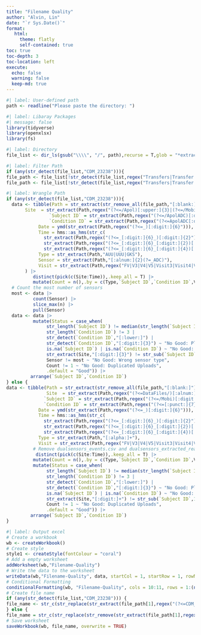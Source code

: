 ```yaml
---
title: "Filename Quality"
author: "Alvin, Lin"
date: "`r Sys.Date()`"
format:
   html:
     theme: flatly
     self-contained: true
toc: true
toc-depth: 3
toc-location: left
execute:
  echo: false
  warning: false 
  keep-md: true
---
```

<!-- Instructions -->
<!-- Step 1 : Copy the directory of upload -->
<!-- Step 2 : Ctrl + Alt + R -->
<!-- Step 3 : And then paste -->

<!-- Case 1: Condition ID -->
<!-- \\oneabbott.com\dept\ADC\Technical_OPS\Clinical_Affairs\CDM_23238\003 -->

<!-- Case 2: Subject ID and Condition ID -->
<!-- \\wf00168p.oneabbott.com\data1\CDM\ADC-US-RES-23241\SE01\UploadData\UUU\UUU_Datafiles\083-IDR\2023-12-01_1554 -->

<!-- Case 3: Duplicated uploads and Put files on the wrong folders -->
<!-- \\wf00168p.oneabbott.com\data1\CDM\ADC-US-RES-22225\SE13_Ket\UploadData\UUU\UUU_DataFiles\SDRI-058 -->

<!-- Case 4: Folder name and Folder structure -->
<!-- \\wf00168p.oneabbott.com\data1\CDM\ADC-US-RES-21210\UploadData\AUU\AUU_DataFiles -->


<!-- Upload Data has a blank  -->
<!-- \\wf00168p.oneabbott.com\data1\CDM\ADC-US-RES-22225\SE29_Ket\Upload Data\UUU\UUU_DataFiles\ERA-117 -->
<!-- Data Files has a blank and Multiple Visits and rounds-->
<!-- \\wf00168p.oneabbott.com\data1\CDM\ADC-US-RES-22225\SE36_Lac\UploadData\UUU\UUU Data Files -->


<!-- External -->
<!-- UUU \\wf00168p.oneabbott.com\data1\CDM\ALB-US-EXP-21001\UploadData\AUU\AUU_DataFiles -->
<!-- \\wf00168p.oneabbott.com\data1\CDM\ADC-US-RES-23241\SE01\UploadData\UUU\UUU_Datafiles\083-IDR\2023-12-01_1554 -->

<!-- Upload Data has a blank  -->
<!-- \\wf00168p.oneabbott.com\data1\CDM\ADC-US-RES-22225\SE29_Ket\Upload Data\UUU\UUU_DataFiles\ERA-117 -->
<!-- Data Files has a blank and Multiple Visits and rounds-->
<!-- \\wf00168p.oneabbott.com\data1\CDM\ADC-US-RES-22225\SE36_Lac\UploadData\UUU\UUU Data Files -->
<!-- Multiple Visits and rounds -->
<!-- UUU/UUU_DataFiles/SDRI-058/000580001/FV/Apol0580001_______CAP_230405_101208/Apol0580001_______CAP_230405_101208_events.csv -->

<!-- InHouse -->
<!-- Round 1 -->
<!-- \\oneabbott.com\dept\ADC\Technical_OPS\Clinical_Affairs\CDM_23238\003 -->
<!-- \\oneabbott.com\dept\ADC\Technical_OPS\Clinical_Affairs\CDM_23238\004 -->
<!-- \\oneabbott.com\dept\ADC\Technical_OPS\Clinical_Affairs\CDM_23238\007 -->

```r
#| label: User-defined path
path <- readline("Please paste the directory: ")
```

```r
#| label: Libaray Packages 
#| message: false
library(tidyverse)
library(openxlsx)
library(fs)
```

```r
#| label: Directory
file_list <- dir_ls(gsub("\\\\", "/", path),recurse = T,glob = "*extracted_realm.zip|*events.csv|*devices.csv")
```

```r
#| label: Filter Path
if (any(str_detect(file_list,"CDM_23238"))){
file_path <- file_list[!str_detect(file_list,regex("Transfers|Transfer|Archive|Archives",ignore_case = T))]} else {
file_path <- file_list[!str_detect(file_list,regex("Transfers|Transfer|Archive|Archives|Final|SDPT|Desktop",ignore_case = T)) & str_detect(file_list,regex("AUU|UUU",ignore_case = T))]}
```

```r
#| label: Wrangle Path
if (any(str_detect(file_list,"CDM_23238"))){
  data <- tibble(Path = str_extract(str_remove_all(file_path,"[:blank:]"),regex("(?<=Clinical_Affairs/).+|(?<=Upload Data/).+")),
       Site  = str_extract(Path,regex("(?<=/Apol)[:upper:]{3}|(?<=/Mobi)[:upper:]{3}|(?<=/[:alnum:]{2}_)[:upper:]{3}")),
                `Subject ID` = str_extract(Path,regex("(?<=/ApolADC)[:digit:]{4}|(?<=/MobiADC)[:digit:]{4}|(?<=/[:alnum:]{2}_ADC)[:digit:]{4}")),
                `Condition ID` = str_extract(Path,regex("(?<=ApolADC[:digit:]{10}_)[:alnum:]+|(?<=MobiADC[:digit:]{10}_)[:alnum:]+|(?<=[:alnum:]{2}_ADC[:alnum:]{4}_)[:alnum:]+")),
            Date = ymd(str_extract(Path,regex("(?<=_)[:digit:]{6}"))),
            Time = hms::as_hms(str_c(
              str_extract(Path,regex("(?<=_[:digit:]{6}_)[:digit:]{2}")),
              str_extract(Path,regex("(?<=_[:digit:]{6}_[:digit:]{2})[:digit:]{2}")),
              str_extract(Path,regex("(?<=_[:digit:]{6}_[:digit:]{4})[:digit:]{2}")),sep = ":")),
            Type = str_extract(Path,"AUU|UUU|GKS"),
            Sensor = str_extract(Path,"[:alnum:]{2}(?=_ADC)"),
            Visit = str_extract(Path,regex("FV|V3|V4|V5|Visit3|Visit4|Visit5|Visit_3|Visit_4|Visit_5|C1|C2|C3|C4|Exit|Round1|Round2",ignore_case = T))
       ) |> 
          distinct(pick(c(Site:Time)),.keep_all = T) |> 
          mutate(Count = n(),.by = c(Type,`Subject ID`,`Condition ID`,Visit))
  # Count the most number of sensors  
  most <- data |> 
          count(Sensor) |> 
          slice_max(n) |> 
          pull(Sensor)      
  data <- data |>  
          mutate(Status = case_when(
               str_length(`Subject ID`) != median(str_length(`Subject ID`),na.rm = T) ~ "No Good: Please Check Subject ID",
               str_length(`Condition ID`) != 3 |
               str_detect(`Condition ID`,"[:lower:]") |
               str_detect(`Condition ID`,"[:digit:]{3}") ~ "No Good: Please Check Condition ID",
               is.na(`Subject ID`) | is.na(`Condition ID`) ~ "No Good: Please Check Subject ID and Condition ID",
               str_extract(Site,"[:digit:]{3}") != str_sub(`Subject ID`,1,3) ~ "No Good: Put files on the wrong Site folders",
               Sensor != most ~ "No Good: Wrong sensor type",
               Count != 1 ~ "No Good: Duplicated Uploads",
               .default = "Good")) |> 
         arrange(`Subject ID`,`Condition ID`)
} else {
data <- tibble(Path = str_extract(str_remove_all(file_path,"[:blank:]"),regex("(?<=UploadData/).+")),
               Site  = str_extract(Path,regex("(?<=DataFiles/)[:alnum:]+-[:alnum:]+|(?<=DataFiles/)[:alnum:]+",ignore_case = T)),
              `Subject ID` = str_extract(Path,regex("(?<=/Mobi)[:digit:]+|(?<=/Atna)[:digit:]+|(?<=/Apol)[:digit:]+")),
              `Condition ID` = str_extract(Path,regex("(?<=[:punct:]{7})[:alnum:]+")),
            Date = ymd(str_extract(Path,regex("(?<=_)[:digit:]{6}"))),
            Time = hms::as_hms(str_c(
              str_extract(Path,regex("(?<=_[:digit:]{6}_)[:digit:]{2}")),
              str_extract(Path,regex("(?<=_[:digit:]{6}_[:digit:]{2})[:digit:]{2}")),
              str_extract(Path,regex("(?<=_[:digit:]{6}_[:digit:]{4})[:digit:]{2}")),sep = ":")),
            Type = str_extract(Path,"[:alpha:]+"),
            Visit = str_extract(Path,regex("FV|V3|V4|V5|Visit3|Visit4|Visit5|Visit_3|Visit_4|Visit_5|C1|C2|C3|C4|Exit",ignore_case = T))) |>
          # Remove dualsensors_events.csv and dualsensors_extracted_realm.zip
           distinct(pick(c(Site:Time)),.keep_all = T) |> 
          mutate(Count = n(),.by = c(Type,`Subject ID`,`Condition ID`,Visit)) |>
          mutate(Status = case_when(
               str_length(`Subject ID`) != median(str_length(`Subject ID`),na.rm = T) ~ "No Good: Please Check Subject ID",
               str_length(`Condition ID`) != 3 |
               str_detect(`Condition ID`,"[:lower:]") |
               str_detect(`Condition ID`,"[:digit:]{3}") ~ "No Good: Please Check Condition ID",
               is.na(`Subject ID`) | is.na(`Condition ID`) ~ "No Good: Please Check Subject ID and Condition ID",
               str_extract(Site,"[:digit:]+") != str_sub(`Subject ID`,1,3) ~ "No Good: Put files on the wrong Site folders",
               Count != 1 ~ "No Good: Duplicated Uploads",
               .default = "Good")) |> 
         arrange(`Subject ID`,`Condition ID`)
}
```

```r
#| label: Output excel
# Create a workbook
wb <- createWorkbook()
# Create style 
style1 <- createStyle(fontColour = "coral") 
# Add a empty worksheet
addWorksheet(wb,"Filename-Quality")
# Write the data to the worksheet
writeData(wb,"Filename-Quality", data, startCol = 1, startRow = 1, rowNames = F)
# Conditional Formatting
conditionalFormatting(wb, "Filename-Quality", cols = 10:11, rows = 1:(nrow(data) + 1), style = style1, type = "contains", rule = "No Good")
# Create file name
if (any(str_detect(file_list,"CDM_23238"))) {
file_name <- str_c(str_replace(str_extract(file_path[1],regex("(?<=CDM_).{9}")),"/","-Sub")," Filename-Quality.xlsx")
} else {
file_name = str_c(str_replace(str_remove(str_extract(file_path[1],regex("(?<=CDM/)[:graph:]+|(?<=M:/)[:graph:]+")),regex("/UploadData.+|/Upload")),"/","-"), " Filename-Quality.xlsx")}
# Save worksheet
saveWorkbook(wb, file_name, overwrite = TRUE)
```

